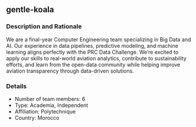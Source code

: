 ## gentle-koala

### Description and Rationale
We are a final-year Computer Engineering team specializing in Big Data and AI. Our experience in data pipelines, predictive modeling, and machine learning aligns perfectly with the PRC Data Challenge. We're excited to apply our skills to real-world aviation analytics, contribute to sustainability efforts, and learn from the open-data community while helping improve aviation transparency through data-driven solutions.

### Details

* Number of team members: 6
* Type: Academia, Independent
* Affiliation: Polytechnique
* Country: Morocco

